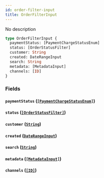 ```yaml
---
id: order-filter-input
title: OrderFilterInput
---
```


No description

```graphql
type OrderFilterInput {
  paymentStatus: [PaymentChargeStatusEnum]
  status: [OrderStatusFilter]
  customer: String
  created: DateRangeInput
  search: String
  metadata: [MetadataInput]
  channels: [ID]
}
```

### Fields

#### `paymentStatus` ([`[PaymentChargeStatusEnum]`](/developer/api-reference/enums/payment-charge-status-enum.mdx))

#### `status` ([`[OrderStatusFilter]`](/developer/api-reference/enums/order-status-filter.mdx))

#### `customer` ([`String`](/developer/api-reference/scalars/string.mdx))

#### `created` ([`DateRangeInput`](/developer/api-reference/inputs/date-range-input.mdx))

#### `search` ([`String`](/developer/api-reference/scalars/string.mdx))

#### `metadata` ([`[MetadataInput]`](/developer/api-reference/inputs/metadata-input.mdx))

#### `channels` ([`[ID]`](/developer/api-reference/scalars/id.mdx))
